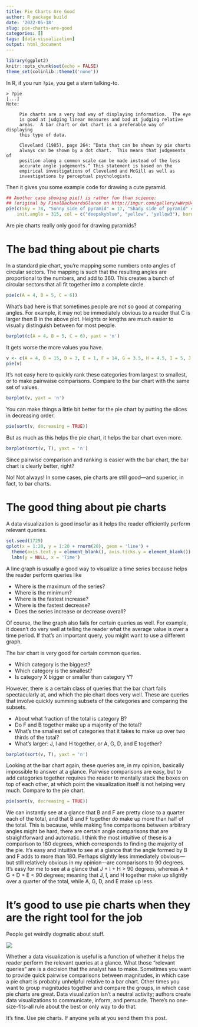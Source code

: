 ```yaml
---
title: Pie Charts Are Good
author: R package build
date: '2022-05-18'
slug: pie-charts-are-good
categories: []
tags: [data-visualization]
output: html_document
---
```

```r
library(ggplot2)
knitr::opts_chunk$set(echo = FALSE)
theme_set(colinlib::theme1('none'))
```



In R, if you run `?pie`, you get a stern talking-to.

```text
> ?pie
[...]
Note:

     Pie charts are a very bad way of displaying information.  The eye
     is good at judging linear measures and bad at judging relative
     areas.  A bar chart or dot chart is a preferable way of displaying
     this type of data.

     Cleveland (1985), page 264: “Data that can be shown by pie charts
     always can be shown by a dot chart.  This means that judgements of
     position along a common scale can be made instead of the less
     accurate angle judgements.” This statement is based on the
     empirical investigations of Cleveland and McGill as well as
     investigations by perceptual psychologists.
```

Then it gives you some example code for drawing a cute pyramid.

```r
## Another case showing pie() is rather fun than science:
## (original by FinalBackwardsGlance on http://imgur.com/gallery/wWrpU4X)
pie(c(Sky = 78, "Sunny side of pyramid" = 17, "Shady side of pyramid" = 5),
    init.angle = 315, col = c("deepskyblue", "yellow", "yellow3"), border = FALSE)
```

Are pie charts really only good for drawing pyramids?

# The bad thing about pie charts

In a standard pie chart, you're mapping some numbers onto angles of circular sectors. The mapping is such that the resulting angles are proportional to the numbers, and add to 360. This creates a bunch of circular sectors that all fit together into a complete circle.

```r
pie(c(A = 4, B = 5, C = 6))
```

What's bad here is that sometimes people are not so good at comparing angles. For example, it may not be immediately obvious to a reader that C is larger then B in the above plot. Heights or lengths are much easier to visually distinguish between for most people.

```r
barplot(c(A = 4, B = 5, C = 6), yaxt = 'n')
```

It gets worse the more values you have.

```r
v <- c(A = 4, B = 15, D = 3, E = 1, F = 14, G = 3.5, H = 4.5, I = 5, J = 5.5)
pie(v)
```

It's not easy here to quickly rank these categories from largest to smallest, or to make pairwaise comparisons. Compare to the bar chart with the same set of values.

```r
barplot(v, yaxt = 'n')
```

You can make things a little bit better for the pie chart by putting the slices in decreasing order.

```r
pie(sort(v, decreasing = TRUE))
```

But as much as this helps the pie chart, it helps the bar chart even more.

```r
barplot(sort(v, T), yaxt = 'n')
```

Since pairwise comparison and ranking is easier with the bar chart, the bar chart is clearly better, right?

No! Not always! In some cases, pie charts are still good—and superior, in fact, to bar charts.

# The good thing about pie charts

A data visualization is good insofar as it helps the reader efficiently perform relevant queries.
```r
set.seed(1729)
qplot(x = 1:20, y = 1:20 + rnorm(20), geom = 'line') +
  theme(axis.text.y = element_blank(), axis.ticks.y = element_blank()) +
  labs(y = NULL, x = 'Time')
```

A line graph is usually a good way to visualize a time series because helps the reader perform queries like

- Where is the maximum of the series?
- Where is the minimum?
- Where is the fastest increase?
- Where is the fastest decrease?
- Does the series increase or decrease overall?

Of course, the line graph also fails for certain queries as well. For example, it doesn't do very well at telling the reader what the average value is over a time period. If that's an important query, you might want to use a different graph. 

The bar chart is very good for certain common queries.

- Which category is the biggest?
- Which category is the smallest?
- Is category X bigger or smaller than category Y?

However, there is a certain class of queries that the bar chart fails spectacularly at, and which the pie chart does very well. These are queries that involve quickly summing subsets of the categories and comparing the subsets. 

- About what fraction of the total is category B?
- Do F and B together make up a majority of the total?
- What's the smallest set of categories that it takes to make up over two thirds of the total?
- What's larger: J, I and H together, or A, G, D, and E together?

```r
barplot(sort(v, T), yaxt = 'n')
```

Looking at the bar chart again, these queries are, in my opinion, basically impossible to answer at a glance. Pairwise comparisons are easy, but to add categories together requires the reader to mentally stack the boxes on top of each other, at which point the visualization itself is not helping very much. Compare to the pie chart.

```r
pie(sort(v, decreasing = TRUE))
```

We can instantly see at a glance that B and F are pretty close to a quarter each of the total, and that B and F together _do_ make up more than half of the total. This is because, while making fine comparisons between arbitrary angles might be hard, there are certain angle comparisons that are straightforward and automatic. I think the most intuitive of these is a comparison to 180 degrees, which corresponds to finding the majority of the pie. It's easy and intuitive to see at a glance that the angle formed by B and F adds to more than 180. Perhaps slightly less immediately obvious—but still relatively obvious in my opinion—are comparisons to 90 degrees. It's easy for me to see at a glance that J + I + H > 90 degrees, whereas A + G + D + E < 90 degrees; meaning that J, I, and H together make up slightly over a quarter of the total, while A, G, D, and E make up less. 

# It's good to use pie charts when they are the right tool for the job

People get weirdly dogmatic about stuff.

![](images/piehate.png)

Whether a data visualization is useful is a function of whether it helps the reader perform the relevant queries at a glance. What those "relevant queries" are is a decision that the analyst has to make. Sometimes you want to provide quick pairwise comparisons between magnitudes, in which case a pie chart is probably unhelpful relative to a bar chart. Other times you want to group magnitudes together and compare the groups, in which case pie charts are great. Data visualization isn't a neutral activity; authors create data visualizations to communicate, inform, and persuade. There's no one-size-fits-all rule about the best or only way to do that.

It's fine. Use pie charts. If anyone yells at you send them this post.